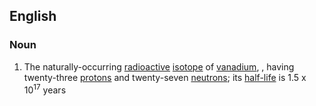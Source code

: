 ==English==

===Noun===
{{wikipedia|Isotopes of vanadium}}
{{en-noun|head=[[vanadium]]-50|-}}

# {{lb|en|isotope}} The naturally-occurring [[radioactive]] [[isotope]] of [[vanadium]], {{nuclide|50|23|V}}, having twenty-three [[proton]]s and twenty-seven [[neutron]]s; its [[half-life]] is 1.5 x 10<sup>17</sup> years